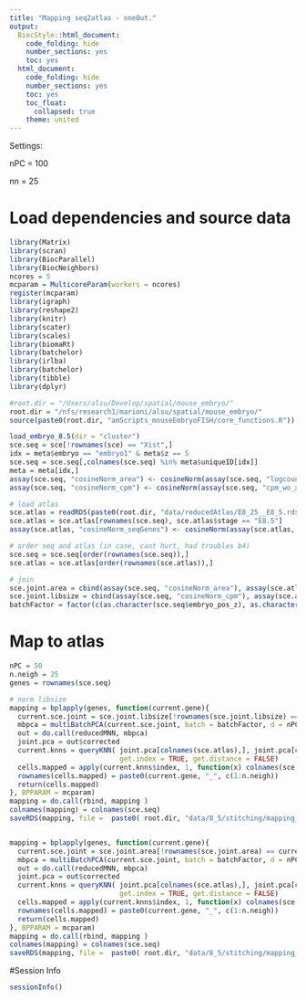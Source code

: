 ```yaml
---
title: "Mapping seq2atlas - oneOut."
output:
  BiocStyle::html_document:
    code_folding: hide
    number_sections: yes
    toc: yes  
  html_document:
    code_folding: hide
    number_sections: yes
    toc: yes
    toc_float:
      collapsed: true
    theme: united
---
```


Settings:

nPC = 100

nn = 25

# Load dependencies and source data

```r

library(Matrix)
library(scran)
library(BiocParallel)
library(BiocNeighbors)
ncores = 5
mcparam = MulticoreParam(workers = ncores)
register(mcparam)
library(igraph)
library(reshape2)
library(knitr)
library(scater)
library(scales)
library(biomaRt)
library(batchelor)
library(irlba)
library(batchelor)
library(tibble)
library(dplyr)

#root.dir = "/Users/alsu/Develop/spatial/mouse_embryo/"
root.dir = "/nfs/research1/marioni/alsu/spatial/mouse_embryo/"
source(paste0(root.dir, "amScripts_mouseEmbryoFISH/core_functions.R"))

load_embryo_8.5(dir = "cluster")
sce.seq = sce[!rownames(sce) == "Xist",]
idx = meta$embryo == "embryo1" & meta$z == 5
sce.seq = sce.seq[,colnames(sce.seq) %in% meta$uniqueID[idx]]
meta = meta[idx,]
assay(sce.seq, "cosineNorm_area") <- cosineNorm(assay(sce.seq, "logcounts_area"))
assay(sce.seq, "cosineNorm_cpm") <- cosineNorm(assay(sce.seq, "cpm_wo_xist"))

# load atlas 
sce.atlas = readRDS(paste0(root.dir, "data/reducedAtlas/E8_25__E8_5.rds"))
sce.atlas = sce.atlas[rownames(sce.seq), sce.atlas$stage == "E8.5"]
assay(sce.atlas, "cosineNorm_seqGenes") <- cosineNorm(assay(sce.atlas, "logcounts"))

# order seq and atlas (in case, cant hurt, had troubles b4)
sce.seq = sce.seq[order(rownames(sce.seq)),]
sce.atlas = sce.atlas[order(rownames(sce.atlas)),]

# join
sce.joint.area = cbind(assay(sce.seq, "cosineNorm_area"), assay(sce.atlas, "cosineNorm_seqGenes"))
sce.joint.libsize = cbind(assay(sce.seq, "cosineNorm_cpm"), assay(sce.atlas, "cosineNorm_seqGenes"))
batchFactor = factor(c(as.character(sce.seq$embryo_pos_z), as.character(sce.atlas$sample)))

```

# Map to atlas

```r

nPC = 50
n.neigh = 25
genes = rownames(sce.seq)

# norm libsize
mapping = bplapply(genes, function(current.gene){
  current.sce.joint = sce.joint.libsize[!rownames(sce.joint.libsize) == current.gene, ]
  mbpca = multiBatchPCA(current.sce.joint, batch = batchFactor, d = nPC)
  out = do.call(reducedMNN, mbpca)
  joint.pca = out$corrected
  current.knns = queryKNN( joint.pca[colnames(sce.atlas),], joint.pca[colnames(sce.seq),], k = n.neigh, 
                           get.index = TRUE, get.distance = FALSE)
  cells.mapped = apply(current.knns$index, 1, function(x) colnames(sce.atlas)[x])
  rownames(cells.mapped) = paste0(current.gene, "_", c(1:n.neigh))
  return(cells.mapped)
}, BPPARAM = mcparam)
mapping = do.call(rbind, mapping )
colnames(mapping) = colnames(sce.seq)
saveRDS(mapping, file =  paste0( root.dir, "data/8_5/stitching/mapping_seq2atlas_embryo1z5_libsize.rds"))


mapping = bplapply(genes, function(current.gene){
  current.sce.joint = sce.joint.area[!rownames(sce.joint.area) == current.gene, ]
  mbpca = multiBatchPCA(current.sce.joint, batch = batchFactor, d = nPC)
  out = do.call(reducedMNN, mbpca)
  joint.pca = out$corrected
  current.knns = queryKNN( joint.pca[colnames(sce.atlas),], joint.pca[colnames(sce.seq),], k = n.neigh, 
                           get.index = TRUE, get.distance = FALSE)
  cells.mapped = apply(current.knns$index, 1, function(x) colnames(sce.atlas)[x])
  rownames(cells.mapped) = paste0(current.gene, "_", c(1:n.neigh))
  return(cells.mapped)
}, BPPARAM = mcparam)
mapping = do.call(rbind, mapping )
colnames(mapping) = colnames(sce.seq)
saveRDS(mapping, file =  paste0( root.dir, "data/8_5/stitching/mapping_seq2atlas_embryo1z5_area.rds"))


```


#Session Info

```r

sessionInfo()

```
